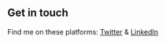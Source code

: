 ## Get in touch

Find me on these platforms: <a href="https://www.twitter.com/mwilliams77" target="_blank">Twitter</a> & <a href="https://www.linkedin.com/in/martin-williams-3729616a/" target="_blank">LinkedIn</a>
